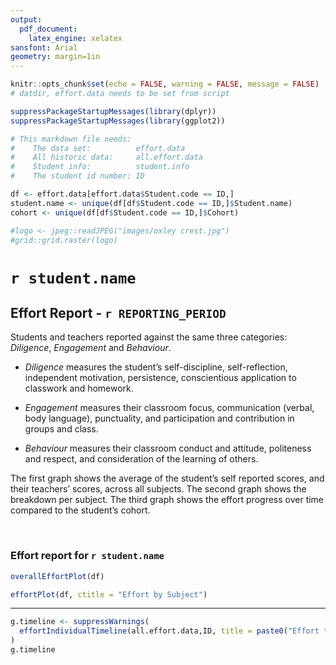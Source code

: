 ```yaml
---
output: 
  pdf_document:
    latex_engine: xelatex
sansfont: Arial
geometry: margin=1in
---
```


```r
knitr::opts_chunk$set(echo = FALSE, warning = FALSE, message = FALSE)
# datdir, effort.data needs to be set from script

suppressPackageStartupMessages(library(dplyr))
suppressPackageStartupMessages(library(ggplot2))
```


``` r
# This markdown file needs:
#    The data set:          effort.data
#    All historic data:     all.effort.data
#    Student info:          student.info
#    The student id number: ID

df <- effort.data[effort.data$Student.code == ID,]
student.name <- unique(df[df$Student.code == ID,]$Student.name)
cohort <- unique(df[df$Student.code == ID,]$Cohort)
```

``` r
#logo <- jpeg::readJPEG("images/oxley crest.jpg")
#grid::grid.raster(logo)
```

# `r student.name`

## Effort Report - `r REPORTING_PERIOD`

Students and teachers reported against the same three categories: _Diligence_, _Engagement_ and _Behaviour_.

* _Diligence_ measures the student's self-discipline, self-reflection, independent motivation, persistence, conscientious application to classwork and homework. 

* _Engagement_ measures their classroom focus, communication (verbal, body language), punctuality, and participation and contribution in groups and class.

* _Behaviour_ measures their classroom conduct and attitude, politeness and respect, and consideration of the learning of others.

The first graph shows the average of the student's self reported scores, and their teachers' scores, across all subjects. The second graph shows the breakdown per subject. The third graph shows the effort progress over time compared to the student's cohort.

&nbsp;

### Effort report for `r student.name`

``` r
overallEffortPlot(df)
```

``` r
effortPlot(df, ctitle = "Effort by Subject")
```

--------

``` r
g.timeline <- suppressWarnings(
  effortIndividualTimeline(all.effort.data,ID, title = paste0("Effort timeline for ",student.name, ", with cohort comparison in grey"), student.info = effort.data)
)
g.timeline
```